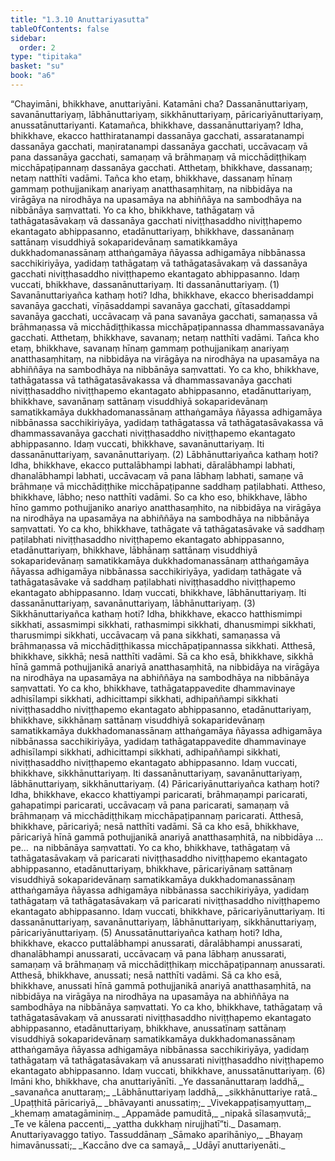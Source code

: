 ```yaml
---
title: "1.3.10 Anuttariyasutta"
tableOfContents: false
sidebar:
  order: 2
type: "tipitaka"
basket: "su"
book: "a6"
---
```



<DynamicBreadcrumb />

<Division number="30" book="a6">

<Paragraph number="203" book="a6">
“Chayimāni, bhikkhave, anuttariyāni. Katamāni cha? Dassanānuttariyaṃ, savanānuttariyaṃ, lābhānuttariyaṃ, sikkhānuttariyaṃ, pāricariyānuttariyaṃ, anussatānuttariyanti.
</Paragraph>

<Paragraph number="204" book="a6">
Katamañca, bhikkhave, dassanānuttariyaṃ? Idha, bhikkhave, ekacco hatthiratanampi dassanāya gacchati, assaratanampi dassanāya gacchati, maṇiratanampi dassanāya gacchati, uccāvacaṃ vā pana dassanāya gacchati, samaṇaṃ vā brāhmaṇaṃ vā micchādiṭṭhikaṃ micchāpaṭipannaṃ dassanāya gacchati. Atthetaṃ, bhikkhave, dassanaṃ; netaṃ natthīti vadāmi. Tañca kho etaṃ, bhikkhave, dassanaṃ hīnaṃ gammaṃ pothujjanikaṃ anariyaṃ anatthasaṃhitaṃ, na nibbidāya na virāgāya na nirodhāya na upasamāya na abhiññāya na sambodhāya na nibbānāya saṃvattati. Yo ca kho, bhikkhave, tathāgataṃ vā tathāgatasāvakaṃ vā dassanāya gacchati niviṭṭhasaddho niviṭṭhapemo ekantagato abhippasanno, etadānuttariyaṃ, bhikkhave, dassanānaṃ sattānaṃ visuddhiyā sokaparidevānaṃ samatikkamāya dukkhadomanassānaṃ atthaṅgamāya ñāyassa adhigamāya nibbānassa sacchikiriyāya, yadidaṃ tathāgataṃ vā tathāgatasāvakaṃ vā dassanāya gacchati niviṭṭhasaddho niviṭṭhapemo ekantagato abhippasanno. Idaṃ vuccati, bhikkhave, dassanānuttariyaṃ. Iti dassanānuttariyaṃ. (1)
</Paragraph>

<Paragraph number="205" book="a6">
Savanānuttariyañca kathaṃ hoti? Idha, bhikkhave, ekacco bherisaddampi savanāya gacchati, vīṇāsaddampi savanāya gacchati, gītasaddampi savanāya gacchati, uccāvacaṃ vā pana savanāya gacchati, samaṇassa vā brāhmaṇassa vā micchādiṭṭhikassa micchāpaṭipannassa dhammassavanāya gacchati. Atthetaṃ, bhikkhave, savanaṃ; netaṃ natthīti vadāmi. Tañca kho etaṃ, bhikkhave, savanaṃ hīnaṃ gammaṃ pothujjanikaṃ anariyaṃ anatthasaṃhitaṃ, na nibbidāya na virāgāya na nirodhāya na upasamāya na abhiññāya na sambodhāya na nibbānāya saṃvattati. Yo ca kho, bhikkhave, tathāgatassa vā tathāgatasāvakassa vā dhammassavanāya gacchati niviṭṭhasaddho niviṭṭhapemo ekantagato abhippasanno, etadānuttariyaṃ, bhikkhave, savanānaṃ sattānaṃ visuddhiyā sokaparidevānaṃ samatikkamāya dukkhadomanassānaṃ atthaṅgamāya ñāyassa adhigamāya nibbānassa sacchikiriyāya, yadidaṃ tathāgatassa vā tathāgatasāvakassa vā dhammassavanāya gacchati niviṭṭhasaddho niviṭṭhapemo ekantagato abhippasanno. Idaṃ vuccati, bhikkhave, savanānuttariyaṃ. Iti dassanānuttariyaṃ, savanānuttariyaṃ. (2)
</Paragraph>

<Paragraph number="206" book="a6">
Lābhānuttariyañca kathaṃ hoti? Idha, bhikkhave, ekacco puttalābhampi labhati, dāralābhampi labhati, dhanalābhampi labhati, uccāvacaṃ vā pana lābhaṃ labhati, samaṇe vā brāhmaṇe vā micchādiṭṭhike micchāpaṭipanne saddhaṃ paṭilabhati. Attheso, bhikkhave, lābho; neso natthīti vadāmi. So ca kho eso, bhikkhave, lābho hīno gammo pothujjaniko anariyo anatthasaṃhito, na nibbidāya na virāgāya na nirodhāya na upasamāya na abhiññāya na sambodhāya na nibbānāya saṃvattati. Yo ca kho, bhikkhave, tathāgate vā tathāgatasāvake vā saddhaṃ paṭilabhati niviṭṭhasaddho niviṭṭhapemo ekantagato abhippasanno, etadānuttariyaṃ, bhikkhave, lābhānaṃ sattānaṃ visuddhiyā sokaparidevānaṃ samatikkamāya dukkhadomanassānaṃ atthaṅgamāya ñāyassa adhigamāya nibbānassa sacchikiriyāya, yadidaṃ tathāgate vā tathāgatasāvake vā saddhaṃ paṭilabhati niviṭṭhasaddho niviṭṭhapemo ekantagato abhippasanno. Idaṃ vuccati, bhikkhave, lābhānuttariyaṃ. Iti dassanānuttariyaṃ, savanānuttariyaṃ, lābhānuttariyaṃ. (3)
</Paragraph>

<Paragraph number="207" book="a6">
Sikkhānuttariyañca kathaṃ hoti? Idha, bhikkhave, ekacco hatthismimpi sikkhati, assasmimpi sikkhati, rathasmimpi sikkhati, dhanusmimpi sikkhati, tharusmimpi sikkhati, uccāvacaṃ vā pana sikkhati, samaṇassa vā brāhmaṇassa vā micchādiṭṭhikassa micchāpaṭipannassa sikkhati. Atthesā, bhikkhave, sikkhā; nesā natthīti vadāmi. Sā ca kho esā, bhikkhave, sikkhā hīnā gammā pothujjanikā anariyā anatthasaṃhitā, na nibbidāya na virāgāya na nirodhāya na upasamāya na abhiññāya na sambodhāya na nibbānāya saṃvattati. Yo ca kho, bhikkhave, tathāgatappavedite dhammavinaye adhisīlampi sikkhati, adhicittampi sikkhati, adhipaññampi sikkhati niviṭṭhasaddho niviṭṭhapemo ekantagato abhippasanno, etadānuttariyaṃ, bhikkhave, sikkhānaṃ sattānaṃ visuddhiyā sokaparidevānaṃ samatikkamāya dukkhadomanassānaṃ atthaṅgamāya ñāyassa adhigamāya nibbānassa sacchikiriyāya, yadidaṃ tathāgatappavedite dhammavinaye adhisīlampi sikkhati, adhicittampi sikkhati, adhipaññampi sikkhati, niviṭṭhasaddho niviṭṭhapemo ekantagato abhippasanno. Idaṃ vuccati, bhikkhave, sikkhānuttariyaṃ. Iti dassanānuttariyaṃ, savanānuttariyaṃ, lābhānuttariyaṃ, sikkhānuttariyaṃ. (4)
</Paragraph>

<Paragraph number="208" book="a6">
Pāricariyānuttariyañca kathaṃ hoti? Idha, bhikkhave, ekacco khattiyampi paricarati, brāhmaṇampi paricarati, gahapatimpi paricarati, uccāvacaṃ vā pana paricarati, samaṇaṃ vā brāhmaṇaṃ vā micchādiṭṭhikaṃ micchāpaṭipannaṃ paricarati. Atthesā, bhikkhave, pāricariyā; nesā natthīti vadāmi. Sā ca kho esā, bhikkhave, pāricariyā hīnā gammā pothujjanikā anariyā anatthasaṃhitā, na nibbidāya …pe…  na nibbānāya saṃvattati. Yo ca kho, bhikkhave, tathāgataṃ vā tathāgatasāvakaṃ vā paricarati niviṭṭhasaddho niviṭṭhapemo ekantagato abhippasanno, etadānuttariyaṃ, bhikkhave, pāricariyānaṃ sattānaṃ visuddhiyā sokaparidevānaṃ samatikkamāya dukkhadomanassānaṃ atthaṅgamāya ñāyassa adhigamāya nibbānassa sacchikiriyāya, yadidaṃ tathāgataṃ vā tathāgatasāvakaṃ vā paricarati niviṭṭhasaddho niviṭṭhapemo ekantagato abhippasanno. Idaṃ vuccati, bhikkhave, pāricariyānuttariyaṃ. Iti dassanānuttariyaṃ, savanānuttariyaṃ, lābhānuttariyaṃ, sikkhānuttariyaṃ, pāricariyānuttariyaṃ. (5)
</Paragraph>

<Paragraph number="209" book="a6">
Anussatānuttariyañca kathaṃ hoti? Idha, bhikkhave, ekacco puttalābhampi anussarati, dāralābhampi anussarati, dhanalābhampi anussarati, uccāvacaṃ vā pana lābhaṃ anussarati, samaṇaṃ vā brāhmaṇaṃ vā micchādiṭṭhikaṃ micchāpaṭipannaṃ anussarati. Atthesā, bhikkhave, anussati; nesā natthīti vadāmi. Sā ca kho esā, bhikkhave, anussati hīnā gammā pothujjanikā anariyā anatthasaṃhitā, na nibbidāya na virāgāya na nirodhāya na upasamāya na abhiññāya na sambodhāya na nibbānāya saṃvattati. Yo ca kho, bhikkhave, tathāgataṃ vā tathāgatasāvakaṃ vā anussarati niviṭṭhasaddho niviṭṭhapemo ekantagato abhippasanno, etadānuttariyaṃ, bhikkhave, anussatīnaṃ sattānaṃ visuddhiyā sokaparidevānaṃ samatikkamāya dukkhadomanassānaṃ atthaṅgamāya ñāyassa adhigamāya nibbānassa sacchikiriyāya, yadidaṃ tathāgataṃ vā tathāgatasāvakaṃ vā anussarati niviṭṭhasaddho niviṭṭhapemo ekantagato abhippasanno. Idaṃ vuccati, bhikkhave, anussatānuttariyaṃ. (6)
</Paragraph>

<Paragraph number="210" book="a6">
Imāni kho, bhikkhave, cha anuttariyānīti.
</Paragraph>

<Paragraph number="211" type="verses" book="a6">
_Ye dassanānuttaraṃ laddhā,_  
_savanañca anuttaraṃ;_  
_Lābhānuttariyaṃ laddhā,_  
_sikkhānuttariye ratā._  

</Paragraph>

<Paragraph number="212" type="verses" book="a6">
_Upaṭṭhitā pāricariyā,_  
_bhāvayanti anussatiṃ;_  
_Vivekappaṭisaṃyuttaṃ,_  
_khemaṃ amatagāminiṃ._  

</Paragraph>

<Paragraph number="213" type="verses" book="a6">
_Appamāde pamuditā,_  
_nipakā sīlasaṃvutā;_  
_Te ve kālena paccenti,_  
_yattha dukkhaṃ nirujjhatī”ti._  


</Paragraph>
</Division>

<Paragraph number="214" type="center" book="a6">
Dasamaṃ.



</Paragraph>

<Paragraph number="215" type="center" book="a6">
Anuttariyavaggo tatiyo.



</Paragraph>

<Paragraph number="216" type="center" book="a6">
Tassuddānaṃ


</Paragraph>

<Paragraph number="217" type="verses" book="a6">
_Sāmako aparihāniyo,_  
_Bhayaṃ himavānussati;_  
_Kaccāno dve ca samayā,_  
_Udāyī anuttariyenāti._
</Paragraph>